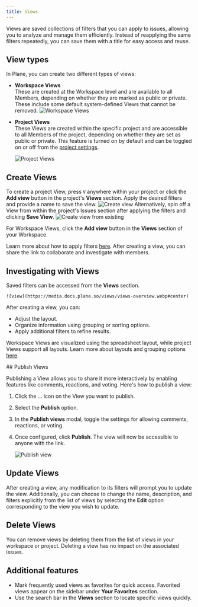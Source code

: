 ```yaml
---
title: Views
---
```


Views are saved collections of filters that you can apply to issues, allowing you to analyze and manage them efficiently. Instead of reapplying the same filters repeatedly, you can save them with a title for easy access and reuse.

## View types

In Plane, you can create two different types of views:

- **Workspace Views**  
These are created at the Workspace level and are available to all Members, depending on whether they are marked as public or private. These include some default system-defined Views that cannot be removed.
    ![Workspace Views](https://media.docs.plane.so/views/workspace-views.webp#center)

- **Project Views**  
These Views are created within the specific project and are accessible to all Members of the project, depending on whether they are set as public or private. This feature is turned on by default and can be toggled on or off from the [project settings](/core-concepts/projects/overview#project-settings).

    ![Project Views](https://media.docs.plane.so/views/project-views.webp#center)

## Create Views

To create a project View, press `V` anywhere within your project or click the **Add view** button in the project's **Views** section. Apply the desired filters and provide a name to save the view.
    ![Create view](https://media.docs.plane.so/views/create-view-modal.webp#center)
Alternatively, spin off a View from within the project's Issues section after applying the filters and clicking **Save View**.
    ![Create view from existing](https://media.docs.plane.so/views/view-create-from-existing.webp#center)

For Workspace Views, click the **Add view** button in the **Views** section of your Workspace.

Learn more about how to apply filters [here](/core-concepts/issues/visualise_filter). After creating a view, you can share the link to collaborate and investigate with members.

## Investigating with Views
Saved filters can be accessed from the **Views** section. 

    ![view](https://media.docs.plane.so/views/views-overview.webp#center)

After creating a view, you can:
- Adjust the layout.
- Organize information using grouping or sorting options.
- Apply additional filters to refine results.

Workspace Views are visualized using the spreadsheet layout, while project Views support all layouts. Learn more about layouts and grouping options [here](/core-concepts/issues/layouts).

<div className="tag-wrapper">
 ## Publish Views
<Tags 
  tags={[ 
    { name: "Pro", additionalClass: "pro" }
  ]} 
 />
</div>

Publishing a View allows you to share it more interactively by enabling features like comments, reactions, and voting. Here's how to publish a view:

1. Click the … icon on the View you want to publish.
2. Select the **Publish** option.
3. In the **Publish views** modal, toggle the settings for allowing comments, reactions, or voting.
4. Once configured, click **Publish**. The view will now be accessible to anyone with the link.

    ![Publish view](https://media.docs.plane.so/views/publish-view.webp#center)

## Update Views

After creating a view, any modification to its filters will prompt you to update the view. Additionally, you can choose to change the name, description, and filters explicitly from the list of views by selecting the **Edit** option corresponding to the view you wish to update.

## Delete Views

You can remove views by deleting them from the list of views in your workspace or project. Deleting a view has no impact on the associated issues.

## Additional features

- Mark frequently used views as favorites for quick access. Favorited views appear on the sidebar under **Your Favorites** section.
- Use the search bar in the **Views** section to locate specific views quickly.
